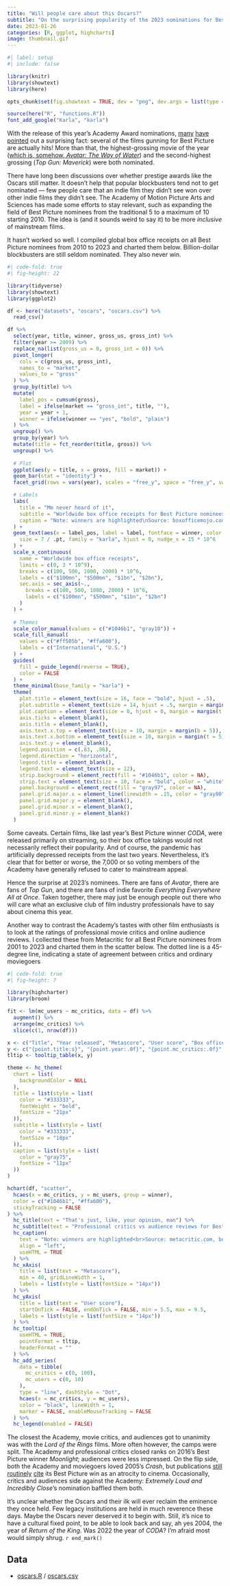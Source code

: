 ```yaml
---
title: "Will people care about this Oscars?"
subtitle: "On the surprising popularity of the 2023 nominations for Best Picture"
date: 2023-01-26
categories: [R, ggplot, highcharts]
image: thumbnail.gif
---
```


```r
#| label: setup
#| include: false

library(knitr)
library(showtext)
library(here)

opts_chunk$set(fig.showtext = TRUE, dev = "png", dev.args = list(type = "cairo-png"))

source(here("R", "functions.R"))
font_add_google("Karla", "karla")
```

With the release of this year's Academy Award nominations, [many](https://www.polygon.com/23569065/oscars-2023-avatar-top-gun-everything-everywhere-nominations) [have](https://deadline.com/2023/01/avatar-the-way-of-water-top-gun-maverick-best-picture-save-oscars-ratings-slump-1235238844/) [pointed](https://www.latimes.com/entertainment-arts/awards/story/2023-01-24/oscars-nominations-2023-best-picture-nomineees-box-office) out a surprising fact: several of the films gunning for Best Picture are actually hits! More than that, the highest-grossing movie of the year ([which is, somehow, *Avatar: The Way of Water*](https://twopoints.blog/posts/2022-12-21-avatar/)) and the second-highest grossing (*Top Gun: Maverick*) were both nominated.

There have long been discussions over whether prestige awards like the Oscars still matter. It doesn't help that popular blockbusters tend not to get nominated --- few people care that an indie film they didn't see won over other indie films they didn't see. The Academy of Motion Picture Arts and Sciences has made some efforts to stay relevant, such as expanding the field of Best Picture nominees from the traditional 5 to a maximum of 10 starting 2010. The idea is (and it sounds weird to say it) to be more *inclusive* of mainstream films.

It hasn't worked so well. I compiled global box office receipts on all Best Picture nominees from 2010 to 2023 and charted them below. Billion-dollar blockbusters are still seldom nominated. They also never win.

```r
#| code-fold: true
#| fig-height: 22

library(tidyverse)
library(showtext)
library(ggplot2)

df <- here("datasets", "oscars", "oscars.csv") %>% 
  read_csv()

df %>%
  select(year, title, winner, gross_us, gross_int) %>%
  filter(year >= 2009) %>%
  replace_na(list(gross_us = 0, gross_int = 0)) %>%
  pivot_longer(
    cols = c(gross_us, gross_int),
    names_to = "market",
    values_to = "gross"
  ) %>%
  group_by(title) %>%
  mutate(
    label_pos = cumsum(gross),
    label = ifelse(market == "gross_int", title, ""),
    year = year + 1,
    winner = ifelse(winner == "yes", "bold", "plain")
  ) %>%
  ungroup() %>%
  group_by(year) %>%
  mutate(title = fct_reorder(title, gross)) %>%
  ungroup() %>%
  
  # Plot
  ggplot(aes(y = title, x = gross, fill = market)) +
  geom_bar(stat = "identity") +
  facet_grid(rows = vars(year), scales = "free_y", space = "free_y", switch = "y") +

  # Labels
  labs(
    title = "Mm never heard of it",
    subtitle = "Worldwide box office receipts for Best Picture nominees",
    caption = "Note: winners are highlighted\nSource: boxofficemojo.com"
  ) +
  geom_text(aes(x = label_pos, label = label, fontface = winner, color = winner),
    size = 7 / .pt, family = "karla", hjust = 0, nudge_x = 15 * 10^6
  ) +
  scale_x_continuous(
    name = "Worldwide box office receipts",
    limits = c(0, 3 * 10^9),
    breaks = c(100, 500, 1000, 2000) * 10^6,
    labels = c("$100mn", "$500mn", "$1bn", "$2bn"),
    sec.axis = sec_axis(~.,
      breaks = c(100, 500, 1000, 2000) * 10^6,
      labels = c("$100mn", "$500mn", "$1bn", "$2bn")
    )
  ) +
  
  # Themes
  scale_color_manual(values = c("#1046b1", "gray10")) +
  scale_fill_manual(
    values = c("#ff505b", "#ffa600"),
    labels = c("International", "U.S.")
  ) +
  guides(
    fill = guide_legend(reverse = TRUE),
    color = FALSE
  ) +
  theme_minimal(base_family = "karla") +
  theme(
    plot.title = element_text(size = 16, face = "bold", hjust = .5),
    plot.subtitle = element_text(size = 14, hjust = .5, margin = margin(b = 12)),
    plot.caption = element_text(size = 8, hjust = 0, margin = margin(t = 20)),
    axis.ticks = element_blank(),
    axis.title = element_blank(),
    axis.text.x.top = element_text(size = 10, margin = margin(b = 5)),
    axis.text.x.bottom = element_text(size = 10, margin = margin(t = 5)),
    axis.text.y = element_blank(),
    legend.position = c(.83, .96),
    legend.direction = "horizontal",
    legend.title = element_blank(),
    legend.text = element_text(size = 12),
    strip.background = element_rect(fill = "#1046b1", color = NA),
    strip.text = element_text(size = 10, face = "bold", color = "white"),
    panel.background = element_rect(fill = "gray97", color = NA),
    panel.grid.major.x = element_line(linewidth = .15, color = "gray80"),
    panel.grid.major.y = element_blank(),
    panel.grid.minor.x = element_blank(),
    panel.grid.minor.y = element_blank()
  )
```

Some caveats. Certain films, like last year's Best Picture winner *CODA*, were released primarily on streaming, so their box office takings would not necessarily reflect their popularity. And of course, the pandemic has artificially depressed receipts from the last two years. Nevertheless, it's clear that for better or worse, the 7,000 or so voting members of the Academy have generally refused to cater to mainstream appeal.

Hence the surprise at 2023's nominees. There are fans of *Avatar*, there are fans of *Top Gun*, and there are fans of indie favorite *Everything Everywhere All at Once*. Taken together, there may just be enough people out there who will care what an exclusive club of film industry professionals have to say about cinema this year.

Another way to contrast the Academy's tastes with other film enthusiasts is to look at the ratings of professional movie critics and online audience reviews. I collected these from Metacritic for all Best Picture nominees from 2001 to 2023 and charted them in the scatter below. The dotted line is a 45-degree line, indicating a state of agreement between critics and ordinary moviegoers

```r
#| code-fold: true
#| fig-height: 7

library(highcharter)
library(broom)

fit <- lm(mc_users ~ mc_critics, data = df) %>%
  augment() %>%
  arrange(mc_critics) %>%
  slice(c(1, nrow(df)))

x <- c("Title", "Year released", "Metascore", "User score", "Box office")
y <- c("{point.title:s}", "{point.year:.0f}", "{point.mc_critics:.0f}", "{point.mc_users:.1f}", "${point.gross:,.0f}")
tltip <- tooltip_table(x, y)

theme <- hc_theme(
  chart = list(
    backgroundColor = NULL
  ),
  title = list(style = list(
    color = "#333333",
    fontWeight = "bold",
    fontSize = "21px"
  )),
  subtitle = list(style = list(
    color = "#333333",
    fontSize = "18px"
  )),
  caption = list(style = list(
    color = "gray75",
    fontSize = "11px"
  ))
)

hchart(df, "scatter",
  hcaes(x = mc_critics, y = mc_users, group = winner),
  color = c("#1046b1", "#ffa600"),
  stickyTracking = FALSE
) %>%
  hc_title(text = "That's just, like, your opinion, man") %>%
  hc_subtitle(text = "Professional critics vs audience reviews for Best Picture nominees, 2001-2023") %>%
  hc_caption(
    text = "Note: winners are highlighted<br>Source: metacritic.com, boxofficemojo.com",
    align = "left",
    useHTML = TRUE
  ) %>%
  hc_xAxis(
    title = list(text = "Metascore"),
    min = 40, gridLineWidth = 1,
    labels = list(style = list(fontSize = "14px"))
  ) %>%
  hc_yAxis(
    title = list(text = "User score"),
    startOnTick = FALSE, endOnTick = FALSE, min = 5.5, max = 9.5,
    labels = list(style = list(fontSize = "14px"))
  ) %>%
  hc_tooltip(
    useHTML = TRUE,
    pointFormat = tltip,
    headerFormat = ""
  ) %>%
  hc_add_series(
    data = tibble(
      mc_critics = c(0, 100),
      mc_users = c(0, 10)
    ),
    type = "line", dashStyle = "Dot",
    hcaes(x = mc_critics, y = mc_users),
    color = "black", lineWidth = 1,
    marker = FALSE, enableMouseTracking = FALSE
  ) %>%
  hc_legend(enabled = FALSE)
```

The closest the Academy, movie critics, and audiences got to unanimity was with the *Lord of the Rings* films. More often however, the camps were split. The Academy and professional critics closed ranks on 2016's Best Picture winner *Moonlight*; audiences were less impressed. On the flip side, both the Academy and moviegoers loved 2005's *Crash*, but publications [still](https://www.independent.co.uk/arts-entertainment/films/features/crash-15-anniversary-oscar-best-picture-worst-racism-cast-director-a9493141.html) [routinely](https://screenrant.com/oscars-shocking-moment-crash-brokeback-mountain/) [cite](https://grantland.com/features/mark-lisanti-live-blogs-crash/) its Best Picture win as an atrocity to cinema. Occasionally, critics and audiences side against the Academy: *Extremely Loud and Incredibly Close*'s nomination baffled them both.

It's unclear whether the Oscars and their ilk will ever reclaim the eminence they once held. Few legacy institutions are held in much reverence these days. Maybe the Oscars never deserved it to begin with. Still, it's nice to have a cultural fixed point, to be able to look back and say, ah yes 2004, the year of *Return of the King*. Was 2022 the year of *CODA*? I'm afraid most would simply shrug. `r end_mark()`

## Data {.appendix}

- [oscars.R](../../datasets/oscars/oscars.R) / [oscars.csv](../../datasets/oscars/oscars.csv)